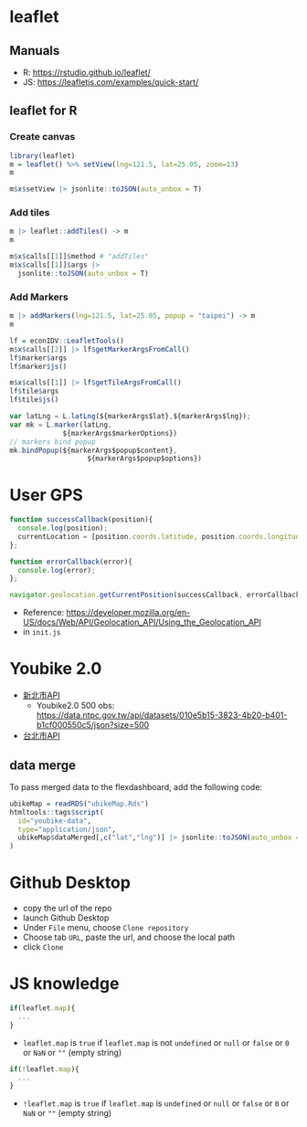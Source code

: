 
# leaflet

## Manuals 

  * R: <https://rstudio.github.io/leaflet/>
  * JS: <https://leafletjs.com/examples/quick-start/>

## leaflet for R

### Create canvas

```r
library(leaflet)
m = leaflet() %>% setView(lng=121.5, lat=25.05, zoom=13) 
m
```

```r
m$x$setView |> jsonlite::toJSON(auto_unbox = T)
```


### Add tiles

```r
m |> leaflet::addTiles() -> m
m
```

```r
m$x$calls[[1]]$method # "addTiles"
m$x$calls[[1]]$args |>
  jsonlite::toJSON(auto_unbox = T)
```

### Add Markers

```r
m |> addMarkers(lng=121.5, lat=25.05, popup = "taipei") -> m
m
```


```r
lf = econIDV::LeafletTools()
m$x$calls[[2]] |> lf$getMarkerArgsFromCall()
lf$marker$args
lf$marker$js()

m$x$calls[[1]] |> lf$getTileArgsFromCall()
lf$tile$args
lf$tile$js()
```


```js

var latLng = L.latLng(${markerArgs$lat},${markerArgs$lng});
var mk = L.marker(latLng,
             ${markerArgs$markerOptions})
// markers bind popup
mk.bindPopup(${markerArgs$popup$content},
                   ${markerArgs$popup$options})

```


# User GPS


```js
function successCallback(position){
  console.log(position);
  currentLocation = [position.coords.latitude, position.coords.longitude];
};

function errorCallback(error){
  console.log(error);
};

navigator.geolocation.getCurrentPosition(successCallback, errorCallback);
```

  * Reference: <https://developer.mozilla.org/en-US/docs/Web/API/Geolocation_API/Using_the_Geolocation_API>
  * in `init.js`


# Youbike 2.0

  * [新北市API](https://data.ntpc.gov.tw/openapi/swagger-ui/index.html?configUrl=%2Fapi%2Fv1%2Fopenapi%2Fswagger%2Fconfig&urls.primaryName=%E6%96%B0%E5%8C%97%E5%B8%82%E6%94%BF%E5%BA%9C%E4%BA%A4%E9%80%9A%E5%B1%80(80))
    * Youbike2.0 500 obs: <https://data.ntpc.gov.tw/api/datasets/010e5b15-3823-4b20-b401-b1cf000550c5/json?size=500>

  * [台北市API](https://tcgbusfs.blob.core.windows.net/dotapp/youbike/v2/youbike_immediate.json)

## data merge

To pass merged data to the flexdashboard, add the following code:
```r
ubikeMap = readRDS("ubikeMap.Rds")
htmltools::tags$script(
  id="youbike-data",
  type="application/json",
  ubikeMap$dataMerged[,c("lat","lng")] |> jsonlite::toJSON(auto_unbox = T)
)
```

# Github Desktop

  * copy the url of the repo
  * launch Github Desktop
  * Under `File` menu, choose `Clone repository`
  * Choose tab `URL`, paste the url, and choose the local path
  * click `Clone`
  

# JS knowledge

```js
if(leaflet.map){
  ...
}
```

  * `leaflet.map` is `true` if `leaflet.map` is not `undefined` or `null` or `false` or `0` or `NaN` or `""` (empty string)

```js
if(!leaflet.map){
  ...
}
```

  * `!leaflet.map` is `true` if `leaflet.map` is `undefined` or `null` or `false` or `0` or `NaN` or `""` (empty string)

